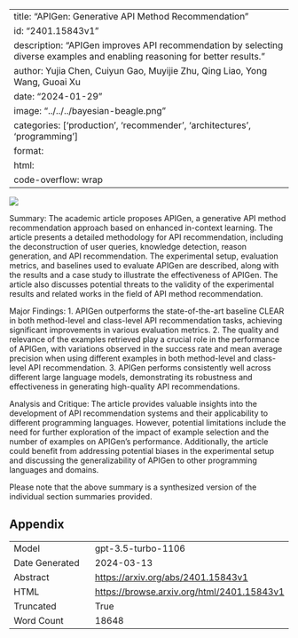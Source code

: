 
---
title: "APIGen: Generative API Method Recommendation"
id: "2401.15843v1"
description: "APIGen improves API recommendation by selecting diverse examples and enabling reasoning for better results."
author: Yujia Chen, Cuiyun Gao, Muyijie Zhu, Qing Liao, Yong Wang, Guoai Xu
date: "2024-01-29"
image: "../../../bayesian-beagle.png"
categories: ['production', 'recommender', 'architectures', 'programming']
format:
  html:
    code-overflow: wrap
---

![](../../../bayesian-beagle.png)

Summary:
The academic article proposes APIGen, a generative API method recommendation approach based on enhanced in-context learning. The article presents a detailed methodology for API recommendation, including the deconstruction of user queries, knowledge detection, reason generation, and API recommendation. The experimental setup, evaluation metrics, and baselines used to evaluate APIGen are described, along with the results and a case study to illustrate the effectiveness of APIGen. The article also discusses potential threats to the validity of the experimental results and related works in the field of API method recommendation.

Major Findings:
1. APIGen outperforms the state-of-the-art baseline CLEAR in both method-level and class-level API recommendation tasks, achieving significant improvements in various evaluation metrics.
2. The quality and relevance of the examples retrieved play a crucial role in the performance of APIGen, with variations observed in the success rate and mean average precision when using different examples in both method-level and class-level API recommendation.
3. APIGen performs consistently well across different large language models, demonstrating its robustness and effectiveness in generating high-quality API recommendations.

Analysis and Critique:
The article provides valuable insights into the development of API recommendation systems and their applicability to different programming languages. However, potential limitations include the need for further exploration of the impact of example selection and the number of examples on APIGen's performance. Additionally, the article could benefit from addressing potential biases in the experimental setup and discussing the generalizability of APIGen to other programming languages and domains.

Please note that the above summary is a synthesized version of the individual section summaries provided.

## Appendix

|          |          |
|----------|----------|
| Model     | gpt-3.5-turbo-1106       |
| Date Generated     | 2024-03-13       |
| Abstract | [https://arxiv.org/abs/2401.15843v1](https://arxiv.org/abs/2401.15843v1)        |
| HTML     | [https://browse.arxiv.org/html/2401.15843v1](https://browse.arxiv.org/html/2401.15843v1)       |
| Truncated       | True       |
| Word Count       | 18648       |